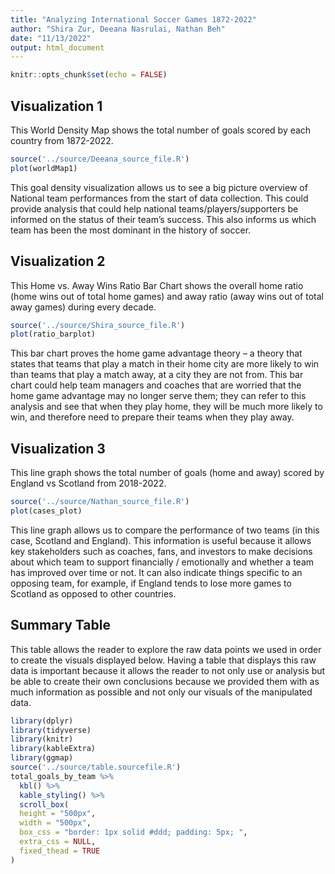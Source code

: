 ```yaml
---
title: "Analyzing International Soccer Games 1872-2022"
author: "Shira Zur, Deeana Nasrulai, Nathan Beh"
date: "11/13/2022"
output: html_document
---
```


```r
knitr::opts_chunk$set(echo = FALSE)
```

## Visualization 1

This World Density Map shows the total number of goals scored by each country from 1872-2022.

```r
source('../source/Deeana_source_file.R')
plot(worldMap1)
```

This goal density visualization allows us to see a big picture overview of National team performances from the start of data collection. This could provide analysis that could help national teams/players/supporters be informed on the status of their team's success. This also informs us which team has been the most dominant in the history of soccer.

## Visualization 2

This Home vs. Away Wins Ratio Bar Chart shows the overall home ratio (home wins out of total home games) and away ratio (away wins out of total away games) during every decade.

```r
source('../source/Shira_source_file.R')
plot(ratio_barplot)
```

This bar chart proves the home game advantage theory -- a theory that states that teams that play a match in their home city are more likely to win than teams that play a match away, at a city they are not from. This bar chart could help team managers and coaches that are worried that the home game advantage may no longer serve them; they can refer to this analysis and see that when they play home, they will be much more likely to win, and therefore need to prepare their teams when they play away.

## Visualization 3
This line graph shows the total number of goals (home and away) scored by England vs Scotland from 2018-2022.

```r
source('../source/Nathan_source_file.R')
plot(cases_plot)
```
This line graph allows us to compare the performance of two teams (in this case, Scotland and England). This information is useful because it allows key stakeholders such as coaches, fans, and investors to make decisions about which team to support financially / emotionally and whether a team has improved over time or not. It can also indicate things specific to an opposing team, for example, if England tends to lose more games to Scotland as opposed to other countries. 


## Summary Table

This table allows the reader to explore the raw data points we used in order to create the visuals displayed below. Having a table that displays this raw data is important because it allows the reader to not only use or analysis but be able to create their own conclusions because we provided them with as much information as possible and not only our visuals of the manipulated data.

```r
library(dplyr)
library(tidyverse)
library(knitr)
library(kableExtra)
library(ggmap)
source('../source/table.sourcefile.R')
total_goals_by_team %>%
  kbl() %>%
  kable_styling() %>% 
  scroll_box(
  height = "500px",
  width = "500px",
  box_css = "border: 1px solid #ddd; padding: 5px; ",
  extra_css = NULL,
  fixed_thead = TRUE
)
```
